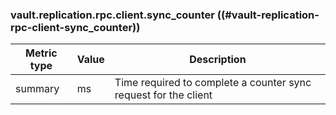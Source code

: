 ### vault.replication.rpc.client.sync_counter ((#vault-replication-rpc-client-sync_counter))

Metric type | Value | Description
----------- | ----- | -----------
summary     | ms    | Time required to complete a counter sync request for the client